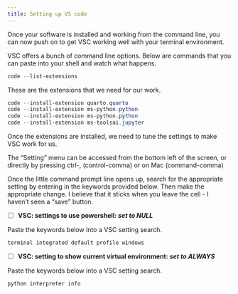 ```yaml
---
title: Setting up VS code
---
```


Once your software is installed and working from the command line, you
can now push on to get VSC working well with your terminal environment.

VSC offers a bunch of command line options.  Below are commands that you
can paste into your shell and watch what happens.

```powershell
code --list-extensions
```

These are the extensions that we need for our work.

```powershell
code --install-extension quarto.quarto
code --install-extension ms-python.python
code --install-extension ms-python.python
code --install-extension ms-toolsai.jupyter
```

Once the extensions are installed, we need to tune the settings to
make VSC work for us.

The "Setting" menu can be accessed from the bottom left of the screen, or directly
by pressing ctrl-, (control-comma) or on Mac (command-comma)

Once the little command prompt line opens up, search for the appropriate setting by entering in the keywords provided below.  Then make the appropriate change.  I believe that it sticks when you leave the cell - I haven't seen a "save" button.

- [ ] **VSC: settings to use powershell: *set to NULL***

Paste the keywords below into a VSC setting search.

```powershell
terminal integrated default profile windows
```

- [ ] **VSC: setting to show current virtual environment: *set to ALWAYS***

Paste the keywords below into a VSC setting search.

```powershell
python interpreter info
```
